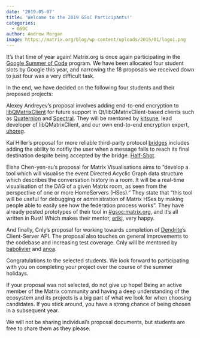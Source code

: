 ```yaml
---
date: '2019-05-07'
title: 'Welcome to the 2019 GSoC Participants!'
categories:
  - GSOC
author: Andrew Morgan
image: https://matrix.org/blog/wp-content/uploads/2015/01/logo1.png
---
```


It’s that time of year again! Matrix.org is once again participating in the [Google Summer of Code](https://summerofcode.withgoogle.com/) program. We have been allocated four student slots by Google this year, and narrowing the 18 proposals we received down to just four was a very difficult task.

In the end, we have decided on the following four students and their proposed projects:

Alexey Andreyev’s proposal involves adding end-to-end encryption to [libQMatrixClient](https://github.com/QMatrixClient/libqmatrixclient) for future support in Qt/libQMatrixClient-based clients such as [Quaternion](https://github.com/QMatrixClient/Quaternion) and [Spectral](https://gitlab.com/b0/spectral/). They will be mentored by [kitsune](https://matrix.to/#/@kitsune:matrix.org), lead developer of libQMatrixClient, and our own end-to-end encryption expert, [uhoreg](https://matrix.to/#/@uhoreg:matrix.org).

Kai Hiller’s proposal for more reliable third-party protocol [bridges](https://matrix.org/docs/projects/bridges) includes adding the ability to notifiy the user when a message fails to reach its final destination despite being accepted by the bridge. [Half-Shot](https://matrix.to/#/@half-shot:half-shot.uk).

Eisha Chen-yen-su’s proposal for Matrix Visualisations aims to “develop a tool which will visualise the event Directed Acyclic Graph data structure which describes the conversation history in a room. It will be a real-time visualisation of the DAG of a given Matrix room, as seen from the perspective of one or more HomeServers (HSes).” They state that “this tool will be useful for debugging or administration of Matrix HSes by making people able to easily see how the federation process works”. They have already posted prototypes of their tool in [#gsoc:matrix.org](https://matrix.to/#/#gsoc:matrix.org), and it’s all written in Rust! Which makes their mentor, [erikj](https://matrix.to/#/@erikj:jki.re), very happy.

And finally, Cnly’s proposal for working towards completion of [Dendrite](https://github.com/matrix-org/dendrite)’s Client-Server API. The proposal also touches on general improvements to the codebase and increasing test coverage. Cnly will be mentored by [babolivier](https://matrix.to/#/@brendan:abolivier.bzh) and [anoa](https://matrix.to/#/@andrewm:amorgan.xyz).

Congratulations to the selected students. We look forward to participating with you on completing your project over the course of the summer holidays.

If your proposal was not selected, do not give up hope! Being an active member of the Matrix community and having a deep understanding of the ecosystem and its projects is a big part of what we look for when choosing candidates. If you stick around, you have a strong chance of being chosen in a subsequent year. 

We will not be sharing individual’s proposal documents, but students are free to share them as they please.
